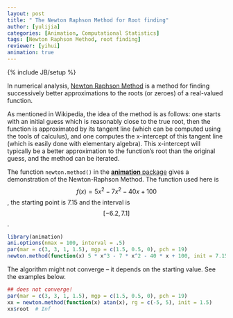 ```yaml
---
layout: post
title: " The Newton Raphson Method for Root finding"
author: [yulijia]
categories: [Animation, Computational Statistics]
tags: [Newton Raphson Method, root finding]
reviewer: [yihui]
animation: true
---
```

{% include JB/setup %}

In numerical analysis, [Newton Raphson Method](http://en.wikipedia.org/wiki/Newton's_method) is a
method for finding successively better approximations to the roots (or zeroes) of a real-valued
function.

As mentioned in Wikipedia, the idea of the method is as follows: one starts with an initial guess
which is reasonably close to the true root, then the function is approximated by its tangent line
(which can be computed using the tools of calculus), and one computes the x-intercept of this
tangent line (which is easily done with elementary algebra). This x-intercept will typically be a
better approximation to the function's root than the original guess, and the method can be
iterated.

The function `newton.method()` in the [**animation** package](http://yihui.name/animation) gives a 
demonstration of the Newton-Raphson Method. The function used here is
$$f(x)=5x{^2}-7x{^2}-40x+100$$, the starting point is 7.15 and the interval is $$[-6.2, 7.1]$$.

```r
library(animation)
ani.options(nmax = 100, interval = .5)
par(mar = c(3, 3, 1, 1.5), mgp = c(1.5, 0.5, 0), pch = 19)
newton.method(function(x) 5 * x^3 - 7 * x^2 - 40 * x + 100, init = 7.15, rg = c(-6.2, 7.1))
```

The algorithm might not converge – it depends on the starting value. See the examples below.

```r
## does not converge!
par(mar = c(3, 3, 1, 1.5), mgp = c(1.5, 0.5, 0), pch = 19)
xx = newton.method(function(x) atan(x), rg = c(-5, 5), init = 1.5)
xx$root  # Inf
```
